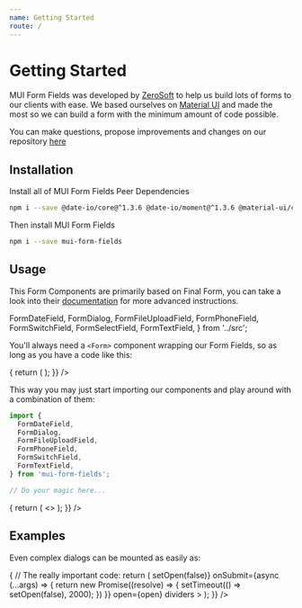 ```yaml
---
name: Getting Started
route: /
---
```


# Getting Started

MUI Form Fields was developed by [ZeroSoft](https://zerosoft.com.br/en/) to help
us build lots of forms to our clients with ease. We based ourselves on
[Material UI](https://material-ui.com/) and made the most so we can build a
form with the minimum amount of code possible.

You can make questions, propose improvements and changes on our repository
[here](https://github.com/0soft/mui-form-fields)

## Installation

Install all of MUI Form Fields Peer Dependencies

```bash
npm i --save @date-io/core@^1.3.6 @date-io/moment@^1.3.6 @material-ui/core@^4.1.0 @material-ui/icons@^4.1.0 classnames@^2.2.6 core-js@^3.1.3 css-vendor@^2.0.2 final-form@^4.13.1 is-plain-object@^3.0.0 jss moment@^2.24.0 react@>=16.8.6 react-dom@>=16.8.6 react-dropzone@^10.1.5 react-final-form@^6.0.1 react-select@^3.0.4 react-number-format@^4.0.8
```

Then install MUI Form Fields

```bash
npm i --save mui-form-fields
```

## Usage

This Form Components are primarily based on Final Form, you can take a look
into their [documentation](https://github.com/final-form/final-form) for more
advanced instructions.

  FormDateField,
  FormDialog,
  FormFileUploadField,
  FormPhoneField,
  FormSwitchField,
  FormSelectField,
  FormTextField,
} from '../src';

You'll always need a `<Form>` component wrapping our Form Fields, so as long as
you have a code like this:

<Playground>
  <Form
    render={() => {
      return (
        <FormTextField
          icon="person"
          name="name"
          label="Name"
        />
      );
    }}
  />
</Playground>

This way you may just start importing our components and play around with a
combination of them:

```javascript
import {
  FormDateField,
  FormDialog,
  FormFileUploadField,
  FormPhoneField,
  FormSwitchField,
  FormTextField,
} from 'mui-form-fields';

// Do your magic here...
```

<Playground>
  <Form
    render={() => {
      return (
        <>
          <FormTextField
            icon="person"
            name="name"
            label="Name (min: 3 characters)"
            validate="required | min:3"
          />
          <Divider />
          <FormTextField
            icon="mail"
            name="email"
            label="Email"
            validate="required | email"
          />
          <FormSwitchField icon="security" name="protected" label="Protected" />
        </>
      );
    }}
  />
</Playground>

## Examples

Even complex dialogs can be mounted as easily as:

<Playground>
  <ToggleButton
    text="Open Dialog"
    variant="contained"
    color="primary"
    render={(open, setOpen) => {
      // The really important code:
      return (
        <FormDialog
          size="sm"
          title="Create User"
          onClose={() => setOpen(false)}
          onSubmit={async (...args) => {
            return new Promise((resolve) => {
              setTimeout(() => setOpen(false), 2000);
            })
          }}
          open={open}
          dividers
        >
          <FormTextField icon="person" name="name" label="Full Name" />
          <FormTextField icon="mail" name="email" label="Email" />
          <FormPhoneField name="phone" label="Phone" />
          <FormDateField icon="today" name="birthday" label="Birthday" />
          <FormSwitchField icon="security" name="protected" label="Protected" />
          <FormSwitchField icon="verified_user" name="admin" label="Admin" />
          <FormFileUploadField
            icon="attachment"
            name="identification"
            label="Social Security"
          />
        </FormDialog>
      );
    }}
  />
</Playground>
